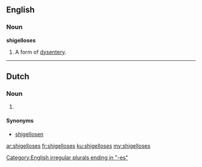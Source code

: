 ==English==

===Noun===
'''shigelloses'''

# {{context|medicine|lang=en}} {{plural of|shigellosis}}  A form of [[dysentery]].

----

==Dutch==
===Noun===
{{head|nl}}

# {{nl-noun form of|pl|shigellose}}

====Synonyms====
* [[shigellosen]]

[[Category:English irregular plurals ending in "-es"]]

[[ar:shigelloses]]
[[fr:shigelloses]]
[[ku:shigelloses]]
[[my:shigelloses]]